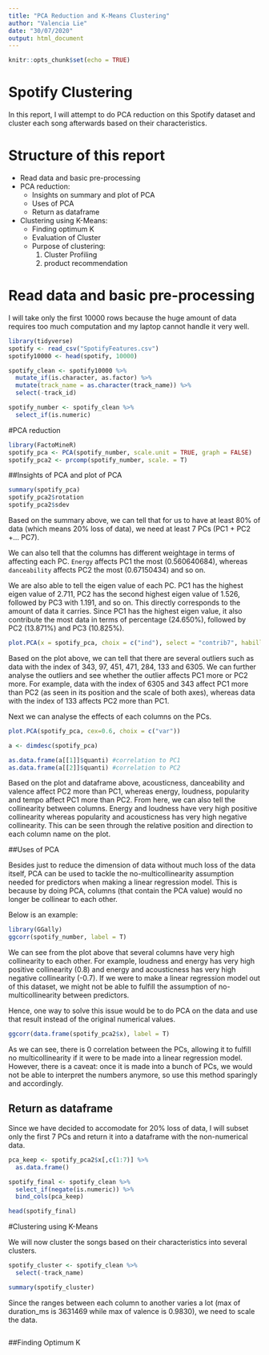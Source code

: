 ```yaml
---
title: "PCA Reduction and K-Means Clustering"
author: "Valencia Lie"
date: "30/07/2020"
output: html_document
---
```


```r
knitr::opts_chunk$set(echo = TRUE)
```

# Spotify Clustering 
In this report, I will attempt to do PCA reduction on this Spotify dataset and cluster each song afterwards based on their characteristics.

# Structure of this report
- Read data and basic pre-processing
- PCA reduction:
  - Insights on summary and plot of PCA
  - Uses of PCA
  - Return as dataframe
- Clustering using K-Means:
  - Finding optimum K
  - Evaluation of Cluster
  - Purpose of clustering:
    1. Cluster Profiling
    2. product recommendation
  
# Read data and basic pre-processing
I will take only the first 10000 rows because the huge amount of data requires too much computation and my laptop cannot handle it very well. 

```r
library(tidyverse)
spotify <- read_csv("SpotifyFeatures.csv")
spotify10000 <- head(spotify, 10000)
```
  
```r
spotify_clean <- spotify10000 %>% 
  mutate_if(is.character, as.factor) %>% 
  mutate(track_name = as.character(track_name)) %>% 
  select(-track_id)

```


```r
spotify_number <- spotify_clean %>% 
  select_if(is.numeric)
```

#PCA reduction

```r
library(FactoMineR)
spotify_pca <- PCA(spotify_number, scale.unit = TRUE, graph = FALSE)
spotify_pca2 <- prcomp(spotify_number, scale. = T)
```


##Insights of PCA and plot of PCA
```r
summary(spotify_pca)
spotify_pca2$rotation
spotify_pca2$sdev
```

Based on the summary above, we can tell that for us to have at least 80% of data (which means 20% loss of data), we need at least 7 PCs (PC1 + PC2 +... PC7).

We can also tell that the columns has different weightage in terms of affecting each PC. `Energy` affects PC1 the most (0.560640684), whereas `danceability` affects PC2 the most (0.67150434) and so on.

We are also able to tell the eigen value of each PC. PC1 has the highest eigen value of 2.711, PC2 has the second highest eigen value of 1.526, followed by PC3 with 1.191, and so on. This directly corresponds to the amount of data it carries. Since PC1 has the highest eigen value, it also contribute the most data in terms of percentage (24.650%), followed by PC2 (13.871%) and PC3 (10.825%).

```r
plot.PCA(x = spotify_pca, choix = c("ind"), select = "contrib7", habillage = "ind")
```

Based on the plot above, we can tell that there are several outliers such as data with the index of 343, 97, 451, 471, 284, 133 and 6305. We can further analyse the outliers and see whether the outlier affects PC1 more or PC2 more. For example, data with the index of 6305 and 343 affect PC1 more than PC2 (as seen in its position and the scale of both axes), whereas data with the index of 133 affects PC2 more than PC1. 

Next we can analyse the effects of each columns on the PCs.

```r
plot.PCA(spotify_pca, cex=0.6, choix = c("var"))
```

```r
a <- dimdesc(spotify_pca)

as.data.frame(a[[1]]$quanti) #correlation to PC1
as.data.frame(a[[2]]$quanti) #correlation to PC2
```

Based on the plot and dataframe above, acousticness, danceability and valence affect PC2 more than PC1, whereas energy, loudness, popularity and tempo affect PC1 more than PC2. From here, we can also tell the collinearity between columns. Energy and loudness have very high positive collinearity whereas popularity and acousticness has very high negative collinearity. This can be seen through the relative position and direction to each column name on the plot. 

##Uses of PCA

Besides just to reduce the dimension of data without much loss of the data itself, PCA can be used to tackle the no-multicollinearity assumption needed for predictors when making a linear regression model. This is because by doing PCA, columns (that contain the PCA value) would no longer be collinear to each other. 

Below is an example:
```r
library(GGally)
ggcorr(spotify_number, label = T)
```

We can see from the plot above that several columns have very high collinearity to each other. For example, loudness and energy has very high positive collinearity (0.8) and energy and acousticness has very high negative collinearity (-0.7). If we were to make a linear regression model out of this dataset, we might not be able to fulfill the assumption of no-multicollinearity between predictors.

Hence, one way to solve this issue would be to do PCA on the data and use that result instead of the original numerical values.

```r
ggcorr(data.frame(spotify_pca2$x), label = T)
```

As we can see, there is 0 correlation between the PCs, allowing it to fulfill no multicollinearity if it were to be made into a linear regression model. However, there is a caveat: once it is made into a bunch of PCs, we would not be able to interpret the numbers anymore, so use this method sparingly and accordingly.

## Return as dataframe
Since we have decided to accomodate for 20% loss of data, I will subset only the first 7 PCs and return it into a dataframe with the non-numerical data.

```r
pca_keep <- spotify_pca2$x[,c(1:7)] %>% 
  as.data.frame()

spotify_final <- spotify_clean %>% 
  select_if(negate(is.numeric)) %>% 
  bind_cols(pca_keep)

head(spotify_final)
```

#Clustering using K-Means

We will now cluster the songs based on their characteristics into several clusters.

```r
spotify_cluster <- spotify_clean %>% 
  select(-track_name)

summary(spotify_cluster)
```

Since the ranges between each column to another varies a lot (max of duration_ms is 3631469 while max of valence is 0.9830), we need to scale the data.

```r

```

##Finding Optimum K
```r

```




